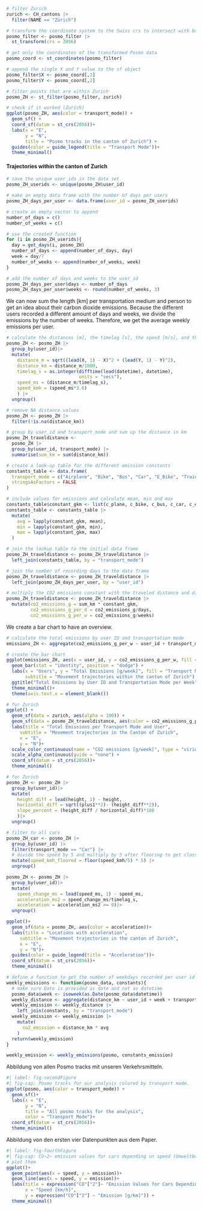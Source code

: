 ```r
# filter Zurich
zurich <- CH_cantons |> 
  filter(NAME == "Zürich")

# transform the coordinate system to the Swiss crs to intersect with boundaries
posmo_filter <- posmo_filter |>
  st_transform(crs = 2056)

# get only the coordinates of the transformed Posmo data
posmo_coord <- st_coordinates(posmo_filter)

# append the single X and Y value to the sf object
posmo_filter$X <- posmo_coord[,1]
posmo_filter$Y <- posmo_coord[,2]

# filter points that are within Zurich
posmo_ZH <- st_filter(posmo_filter, zurich)

# check if it worked (Zurich)
ggplot(posmo_ZH, aes(color = transport_mode)) + 
  geom_sf() +
  coord_sf(datum = st_crs(2056))+
  labs(x = "E",
       y = "N",
       title = "Posmo tracks in the canton of Zurich") +
  guides(color = guide_legend(title = "Transport Mode"))+
  theme_minimal()
```

#### Trajectories within the canton of Zurich

```r
# save the unique user_ids in the data set
posmo_ZH_userids <- unique(posmo_ZH$user_id) 

# make an empty data frame with the number of days per users
posmo_ZH_days_per_user <- data.frame(user_id = posmo_ZH_userids)

# create an empty vector to append
number_of_days = c()
number_of_weeks = c()

# use the created function
for (i in posmo_ZH_userids){
  day = get_days(i, posmo_ZH)
  number_of_days <- append(number_of_days, day)
  week = day/7
  number_of_weeks <- append(number_of_weeks, week)
}

# add the number of days and weeks to the user_id
posmo_ZH_days_per_user$days <- number_of_days
posmo_ZH_days_per_user$weeks <- round(number_of_weeks, 3)

```

We can now sum the length [km] per transportation medium and person to get an idea about their carbon dioxide emissions. Because the different users recorded a different amount of days and weeks, we divide the emissions by the number of weeks. Therefore, we get the average weekly emissions per user.

```r
# calculate the distances [m], the timelag [s], the speed [m/s], and the speed [km/h]: use group_by to make sure it only calculates for one user id and not between different user ids
posmo_ZH <- posmo_ZH |>
  group_by(user_id)|>
  mutate(
    distance_m = sqrt((lead(X, 1) - X)^2 + (lead(Y, 1) - Y)^2),
    distance_km = distance_m/1000,
    timelag_s = as.integer(difftime(lead(datetime), datetime),
                           units = "secs"),
    speed_ms = (distance_m/timelag_s),
    speed_kmh = (speed_ms*3.6)
    ) |>
  ungroup()

# remove NA distance values
posmo_ZH <- posmo_ZH |> 
  filter(!is.na(distance_km))

# group by user_id and transport_mode and sum up the distance in km
posmo_ZH_traveldistance <- 
  posmo_ZH |> 
  group_by(user_id, transport_mode) |>
  summarise(sum_km = sum(distance_km))

# create a look-up table for the different emission constants
constants_table <- data.frame(
  transport_mode = c("Airplane", "Bike", "Bus", "Car", "E_Bike", "Train", "Tram"),
  stringsAsFactors = FALSE
)

# include values for emissions and calculate mean, min and max
constants_table$constant_gkm <- list(c_plane, c_bike, c_bus, c_car, c_ebike, c_train, c_tram) 
constants_table <- constants_table |>
  mutate(
    avg = lapply(constant_gkm, mean),
    min = lapply(constant_gkm, min),
    max = lapply(constant_gkm, max)
  )

# join the lookup table to the initial data frame
posmo_ZH_traveldistance <- posmo_ZH_traveldistance |> 
  left_join(constants_table, by = "transport_mode")

# join the number of recording days to the data frame
posmo_ZH_traveldistance <- posmo_ZH_traveldistance |> 
  left_join(posmo_ZH_days_per_user, by = "user_id")

# multiply the CO2 emissions constant with the traveled distance and divide by the number of recorded days/weeks
posmo_ZH_traveldistance <- posmo_ZH_traveldistance |>
  mutate(co2_emissions_g = sum_km * constant_gkm,
         co2_emissions_g_per_d = co2_emissions_g/days,
         co2_emissions_g_per_w = co2_emissions_g/weeks)

```

We create a bar chart to have an overview.

```r
# calculate the total emissions by user ID and transportation mode
emissions_ZH <- aggregate(co2_emissions_g_per_w ~ user_id + transport_mode, posmo_ZH_traveldistance, sum)

# create the bar chart
ggplot(emissions_ZH, aes(x = user_id, y = co2_emissions_g_per_w, fill = transport_mode)) +
  geom_bar(stat = "identity", position = "dodge") +
  labs(x = "Users", y = "Total Emissions [g/week]", fill = "Transport Mode",
       subtitle = "Movement trajectories within the canton of Zurich") +
  ggtitle("Total Emissions by User ID and Transportation Mode per Week") +
  theme_minimal()+
  theme(axis.text.x = element_blank())
```

```r
# for Zurich
ggplot() + 
  geom_sf(data = zurich, aes(alpha = 100)) +
  geom_sf(data = posmo_ZH_traveldistance, aes(color = co2_emissions_g_per_w))+
  labs(title = "Total Emissions per Transport Mode and User",
     subtitle = "Movement trajectories in the Canton of Zurich",
     x = "E",
     y = "N")+
  scale_color_continuous(name = "CO2 emissions [g/week]", type = "viridis")+
  scale_alpha_continuous(guide = "none") +
  coord_sf(datum = st_crs(2056))+
  theme_minimal()

```

```r
# for Zurich
posmo_ZH <- posmo_ZH |>
  group_by(user_id)|>
  mutate(
    height_diff = lead(height, 1) - height,
    horizontal_diff = sqrt((plus1**2)- (height_diff**2)),
    slope_percent = (height_diff / horizontal_diff)*100
    )|>
  ungroup()

```

```r
# filter to all cars
posmo_ZH_car <- posmo_ZH |>
  group_by(user_id) |>
  filter(transport_mode == "Car") |>
  # divide the speed by 5 and multiply by 5 after flooring to get classes of interval 5
  mutate(speed_kmh_floored = floor(speed_kmh/5) * 5) |>
  ungroup()

```

```r
posmo_ZH <- posmo_ZH |>
  group_by(user_id)|>
  mutate(
    speed_change_ms = lead(speed_ms, 1) - speed_ms,
    acceleration_ms2 = speed_change_ms/timelag_s,
    acceleration = acceleration_ms2 >= 0)|>
  ungroup()
```

```r
ggplot()+
  geom_sf(data = posmo_ZH, aes(color = acceleration))+
  labs(title = "Locations with acceleration",
     subtitle = "Movement trajectories in the canton of Zurich",
     x = "E",
     y = "N")+
  guides(color = guide_legend(title = "Acceleration"))+
  coord_sf(datum = st_crs(2056))+
  theme_minimal()
```

```r
# define a function to get the number of weekdays recorded per user id using the average
weekly_emissions <- function(posmo_data, constants){
  # make sure Date is provided as date and not as datetime
  posmo_data$week <- isoweek(as.Date(posmo_data$datetime))
  weekly_distance <- aggregate(distance_km ~ user_id + week + transport_mode, posmo_data, FUN = sum)
  weekly_emission <- weekly_distance |>
    left_join(constants, by = "transport_mode")
  weekly_emission <- weekly_emission |>
    mutate(
      co2_emission = distance_km * avg
    )
  return(weekly_emission)
}

weekly_emission <- weekly_emissions(posmo, constants_emission)
```

Abbildung von allen Posmo tracks mit unseren Verkehrsmitteln.

```r
#| label: fig-secondFigure
#| fig-cap: Posmo tracks for our analysis colored by transport mode.
ggplot(posmo, aes(color = transport_mode)) + 
  geom_sf()+
  labs(x = "E",
       y = "N",
       title = "All posmo tracks for the analysis",
       color = "Transport Mode")+
  coord_sf(datum = st_crs(2056))+
  theme_minimal()
```


Abbildung von den ersten vier Datenpunkten aus dem Paper.

```r
#| label: fig-fourthFigure
#| fig-cap: CO~2~ emission values for cars depending on speed (Umweltbundesamt, n.d.).
# plot them
ggplot()+
  geom_point(aes(x = speed, y = emission))+
  geom_line(aes(x = speed, y = emission))+
  labs(title = expression("CO"["2"]~ "Emission Values for Cars Depending on Speed"),
       x = "Speed [km/h]",
       y = expression("CO"["2"] ~ "Emission [g/km]")) +
  theme_minimal()
```